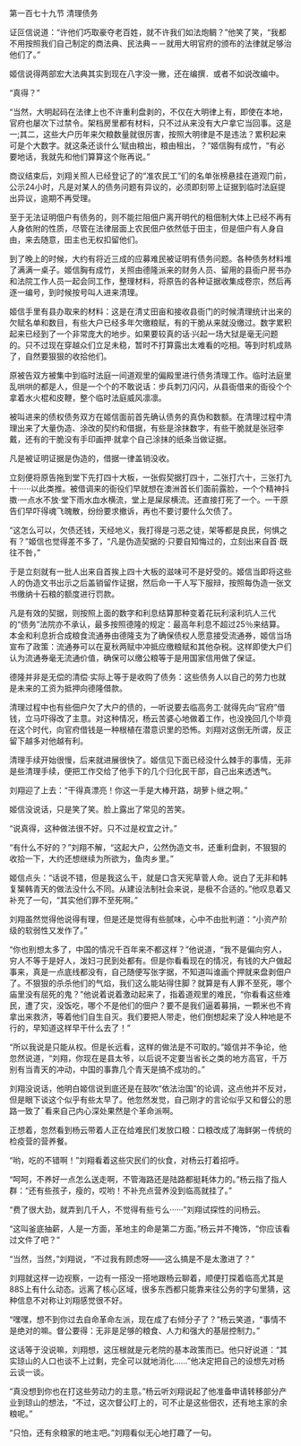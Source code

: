 

第一百七十九节 清理债务

证叵信说道：“许他们巧取豪夺老百姓，就不许我们如法炮鲷？”他笑了笑，“我都不用按照我们自己制定的商法典、民法典－－就用大明官府的颁布的法律就足够治他们了。”

姬信说得两部宏大法典其实到现在八字没一撇，还在编撰．或者不如说改编中。

“真得？”

“当然，大明起码在法律上也不许重利盘剥的，不仅在大明律上有，即使在本地，官府也屡次下过禁令。架档房里都有材料，只不过从来没有大户拿它当回事。这是一;其二，这些大户历年来欠粮数量就很厉害，按照大明律是不是违法？累积起来可是个大数字。就这条还谈什么‘赋由粮出，粮由租出，？”姬信胸有成竹，“有必要地话，我就先和他们算算这个账再说。”

商议结束后，刘翔关照人已经登记了的“准农民工”们的名单张榜悬挂在道观门前，公示24小时，凡是对某人的债务问题有异议的，必须即刻带上证据到临时法庭提出异议，逾期不再受理。

至于无法证明佃户有债务的，则不能拦阻佃户离开明代的租佃制大体上已经不再有人身依附的性质，尽管在法律层面上农民佃户依然低于田主，但是佃户有人身自由，来去随意，田主也无权扣留他们。

到了晚上的时候，大约有将近三成的应募难民被证明有债务问题。各种债务材料堆了满满一桌子。姬信胸有成竹，关照由德隆派来的财务人员、留用的县衙户房书办和法院工作人员一起会同工作，整理材料，将原告的各种证据收集成卷宗，然后再逐一编号，到时候按号叫人进来清理。

姬信手里有县办取来的材料：这是在清丈田亩和接收县衙门的时候清理统计出来的欠赋名单和数目，有些大户已经多年欠缴粮赋，有的干脆从来就没缴过。数字累积起来已经到了一个非常庞大的地步。如果要较真的话·兴起一场大狱是毫无问题的。只不过现在穿越众们立足未稳，暂时不打算露出太难看的吃相。等到时机成熟了，自然要狠狠的收拾他们。

原被告双方被集中到临时法庭一间道观里的偏殿里进行债务清理工作。临时法庭里乱哄哄的都是人，但是一个个的不敢说话：步兵刺刀闪闪，从县衙借来的衙役个个拿着水火棍和皮鞭，整个临时法庭威风凛凛。

被叫进来的债权债务双方在姬信面前首先确认债务的真伪和数额。在清理过程中清理出来了大量伪造、涂改的契约和借据，有些是涂抹数字，有些干脆就是张冠李戴，还有的干脆没有手印画押·就拿个自己涂抹的纸条当做证据。

凡是被证明证据是伪造的，借据一律盖销没收。

立刻便将原告拖到堂下先打四十大板，一张假契据打四十，二张打六十，三张打九十······以此类推。被借调来的衙役们早就想在澳洲首长们面前露脸，一个个精神抖擞·一点水不放·堂下雨水血水横流，堂上是屎尿横流。还直接打死了一个。一干原告们早吓得魂飞魄散，纷纷要求撤诉，再也不要讨要什么欠债了。

“这怎么可以，欠债还钱，天经地义，我打得是刁恶之徒，架等都是良民，何惧之有？”姬信也觉得差不多了，“凡是伪造契据的·只要自知悔过的，立刻出来自首·既往不咎，”

于是立刻就有一批人出来自首挨上四十大板的滋味可不是好受的。姬信当即将这些人的伪造文书出示之后盖销留作证据，然后命一干人写下服辩，按照每伪造一张文书缴纳十石粮的额度进行罚款。

凡是有效的契据，则按照上面的数字和利息结算那种变着花玩利滚利坑人三代的“债务”法院亦不承认，最多按照德隆的规定：最高年利息不超过25％来结算。本金和利息折合成粮食流通券由德隆支为了确保债权人愿意接受流通券，姬信当场宣布了政策：流通券可以在夏秋两赋中冲抵应缴粮赋和其他杂税。这样即使大户们认为流通券毫无流通价值，确保可以缴公粮等于是用国家信用做了保证。

德隆并非是无偿的清偿·实际上等于是收购了债务：这些债务人以自己的劳力也就是未来的工资为抵押向德隆借款。

清理过程中也有些佃户欠了大户的债的，一听说要去临高务工·就得先向“官府”借钱，立马吓得改了主意。对这种情况，杨云苦婆心地做着工作，也没挽回几个毕竟在这个时代，向官府借钱是一种根植在潜意识里的恐怖。刘翔对这倒无所谓，反正留下越多对他越有利。

清理手续开始很慢，后来就进展很快了。姬信见下面已经没什么棘手的事情，无非是些清理手续，便把工作交给了他手下的几个归化民干部，自己出来透透气。

刘翔迎了上去：“干得真漂亮！你这一手是大棒开路，胡萝卜继之啊。”

姬信没说话，只是笑了笑。脸上露出了常见的苦笑。

“说真得，这种做法很不好。只不过是权宜之计。”

“有什么不好的？”刘翔不解，“这起大户，公然伪造文书，还重利盘剥，不狠狠的收拾一下，大约还想继续为所欲为，鱼肉乡里。”

姬信点头：“话说不错，但是我这么干，就是口含天宪草菅人命。说白了无非和韩复榘韩青天的做法没什么不同。从建设法制社会来说，是极不合适的。”他叹息着又补充了一句，“其实他们罪不至死啊。”

刘翔虽然觉得他说得有理，但是还是觉得有些腻味，心中不由批判道：“小资产阶级的软弱性又发作了。”

“你也别想太多了，中国的情况千百年来不都这样？”他说道，“我不是偏向穷人，穷人不等于是好人，泼妇刁民到处都有。但是你看看现在的情况，有钱的大户做起事来，真是一点底线都没有，自己随便写张字据，不知道叫谁画个押就来盘剥佃户了。不狠狠的杀杀他们的气焰，我们这么能站得住脚？就算是有人罪不至死，哪个庙里没有屈死的鬼？”他说着说着激动起来了，指着道观里的难民，“你看看这些难民，遭了灾，没饭吃，哪个不是他们的佃户？要不是我们逼着募捐，一颗米也不肯拿出来救济，等着他们自生自灭。我们要把人带走，他们倒想起来了没人种地是不行的，早知道这样早干什么去了！”

“所以我说是只能从权。但是长远看，这样的做法是不可取的。”姬信并不争论，他忽然说道，“刘翔，你现在是县太爷，以后说不定要当省长之类的地方高官，千万别有当青天的冲动，中国的事靠几个青天是搞不成功的。”

刘翔没说话，他明白姬信说到底还是在鼓吹“依法治国”的论调，这点他并不反对，但是眼下谈这个似乎有些太早了。他忽然发觉，自己刚才的言论似乎又和督公的思路一致了ˉ看来自己内心深处果然是个革命派啊。

正想着，忽然看到杨云带着人正在给难民们发放口粮：口粮改成了海鲜粥－传统的检疫营的营养餐。

“哟，吃的不错啊！”刘翔看着这些灾民们的伙食，对杨云打着招呼。

“呵呵，不养好一点怎么送走啊，不管海路还是陆路都挺耗体力的。”杨云指了指人群：“还有些孩子，瘦的，哎哟！不补充点营养没到临高就挂了。”

“费了很大劲，就弄到几千人，不觉得有些亏么······”刘翔试探性的问杨云。

“这叫釜底抽薪，人是一方面，革地主的命是第二方面。”杨云并不掩饰，“你应该看过文件了吧？”

“当然，当然，”刘翔说，“不过我有顾虑呀——这么搞是不是太激进了？”

刘翔就这样一边视察，一边有一搭没一搭地跟杨云聊着，顺便打探着临高尤其是88S上有什么动态。远离了核心区域，很多东西都只能靠来往公务的字句里猜，这种信息不对称让刘翔感觉很不好。

“嘿嘿，想不到你过去自命革命左派，现在成了右倾分子了？”杨云笑道，“事情不是绝对的嘛。督公要得：无非是足够的粮食、人力和强大的基层控制力。”

这话等于没说嘛，刘翔想，这压根就是元老院的基本政策而已。他只好说道：“其实琼山的人口也谈不上过剩，完全可以就地消化……”他决定把自己的设想先对杨云谈一谈。

“真没想到你也在打这些劳动力的主意。”杨云听刘翔说起了他准备申请转移部分产业到琼山的想法，“不过，这次督公盯上的，可不止是这些佃农，还有地主家的余粮呢。”

“只怕，还有余粮家的地主吧。”刘翔看似无心地打趣了一句。

